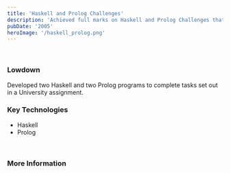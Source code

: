 ```yaml
---
title: 'Haskell and Prolog Challenges'
description: 'Achieved full marks on Haskell and Prolog Challenges that needed to be completed for a University assignment'
pubDate: '2005'
heroImage: '/haskell_prolog.png'
---
```



<br/>

### Lowdown
Developed two Haskell and two Prolog programs to complete tasks set out in a University assignment.

### Key Technologies
- Haskell
- Prolog

<br/>

### More Information

